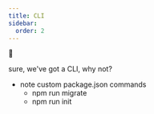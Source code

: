 ```yaml
---
title: CLI
sidebar:
  order: 2
---
```

🚜


sure, we've got a CLI, why not?


- note custom package.json commands
  - npm run migrate
  - npm run init